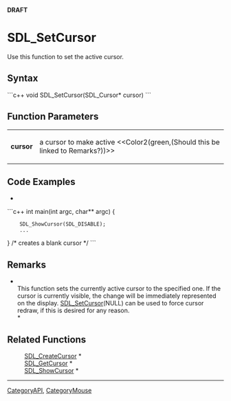 <!-- pragma section-numbers off -->
<!-- pragma disable-camelcase -->
'''DRAFT'''

= SDL_SetCursor =
Use this function to set the active cursor.


== Syntax ==
```c++
void SDL_SetCursor(SDL_Cursor* cursor)
```

== Function Parameters ==
{|
|'''cursor'''
|a cursor to make active <<Color2(green,(Should this be linked to Remarks?))>>
|}

== Code Examples ==
*
```c++
int main(int argc, char** argc) {
     SDL_ShowCursor(SDL_DISABLE);
     ...
}
/* creates a blank cursor */
```

== Remarks ==
*<br/>This function sets the currently active cursor to the specified one. If the cursor is currently visible, the change will be immediately represented on the display. [[SDL_SetCursor]](NULL) can be used to force cursor redraw, if this is desired for any reason. <br/>*

== Related Functions ==
:[[SDL_CreateCursor]] *
:[[SDL_GetCursor]] *
:[[SDL_ShowCursor]] *

----
[[CategoryAPI]], [[CategoryMouse]]
